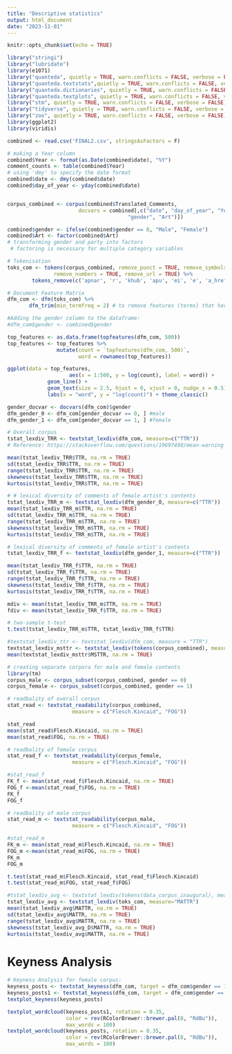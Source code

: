 ```yaml
---
title: "Descriptive statistics"
output: html_document
date: "2023-11-01"
---
```


```r
knitr::opts_chunk$set(echo = TRUE)
```

```r
library("stringi")
library("lubridate")
library(e1071)
library("quanteda", quietly = TRUE, warn.conflicts = FALSE, verbose = FALSE)
library("quanteda.textstats",quietly = TRUE, warn.conflicts = FALSE, verbose = FALSE)
library("quanteda.dictionaries", quietly = TRUE, warn.conflicts = FALSE, verbose = FALSE)
library("quanteda.textplots", quietly = TRUE, warn.conflicts = FALSE, verbose = FALSE)
library("stm", quietly = TRUE, warn.conflicts = FALSE, verbose = FALSE)
library("tidyverse", quietly = TRUE, warn.conflicts = FALSE, verbose = FALSE)
library("zoo", quietly = TRUE, warn.conflicts = FALSE, verbose = FALSE)
library(ggplot2)
library(viridis)
```


```r
combined <- read.csv('FINAL2.csv', stringsAsFactors = F)

# making a Year column
combined$Year <- format(as.Date(combined$date), "%Y")
comment_counts <- table(combined$Year)
# using 'dmy' to specify the date format
combined$date <- dmy(combined$date)  
combined$day_of_year <- yday(combined$date)


corpus_combined <- corpus(combined$Translated_Comments,
                       docvars = combined[,c("date", "day_of_year", "Year",
                                       "gender", "Art")])

combined$gender <- ifelse(combined$gender == 0, "Male", "Female")
combined$Art <- factor(combined$Art)
# transforming gender and party into factors
 # factoring is necessary for multiple category variables

# Tokenisation 
toks_com <- tokens(corpus_combined, remove_punct = TRUE, remove_symbols = TRUE, 
               remove_numbers = TRUE, remove_url = TRUE) %>%
        tokens_remove(c('apnar', 'r', 'khub', 'apu', 'ei', 'e', 'a_href', 'ahm', 'na', 'ki', 'er', 'i', 'na', 's', 'href', 'amr', 'muza', 'xefer', 'm', 'a', 'deepanita', 'ai', 'm', 'chai', 'ridy', 'amr', 'bihu', 'ridi', 'farjana', 'danc', 'latif', 'curri', 've', 'hoy', 'ur', 'ar', 'pls', 'plz', 'onk', 'liza', 'bt', '#name', 'nusrat', 'umm', 'safa', 'manna', 'appl', 'valo','amar', 'onek' )) %>% tokens_replace(pattern = "[\U0001F600-\U0001F6FF]", replacement = "", valuetype = "regex")

# Document Feature Matrix
dfm_com <- dfm(toks_com) %>% 
       dfm_trim(min_termfreq = 2) # to remove features (terms) that have a term frequency (i.e., the number of times a term appears in the corpus) less than or equal to 20. This step is often used to reduce the dimensionality of the DFM and focus on the most relevant or frequently occurring terms in your text data.

#Adding the gender column to the dataframe:
#dfm_com$gender <- combined$gender
```



```r
top_features <- as.data.frame(topfeatures(dfm_com, 500)) 
top_features <- top_features %>% 
                mutate(count = `topfeatures(dfm_com, 500)`,
                       word = rownames(top_features))
```

```r
ggplot(data = top_features, 
                    aes(x = 1:500, y = log(count), label = word)) +
             geom_line() + 
             geom_text(size = 2.5, hjust = 0, vjust = 0, nudge_x = 0.5) +
             labs(x = "word", y = "log(count)") + theme_classic()
```

```r
gender_docvar <- docvars(dfm_com)$gender
dfm_gender_0 <- dfm_com[gender_docvar == 0, ] #male
dfm_gender_1 <- dfm_com[gender_docvar == 1, ] #female
```


```r
# Overall corpus
tstat_lexdiv_TRR <- textstat_lexdiv(dfm_com, measure=c("TTR"))
# Reference: https://stackoverflow.com/questions/19697498/mean-warning-argument-is-not-numeric-or-logical-returning-na

mean(tstat_lexdiv_TRR$TTR, na.rm = TRUE)
sd(tstat_lexdiv_TRR$TTR, na.rm = TRUE)
range(tstat_lexdiv_TRR$TTR, na.rm = TRUE)
skewness(tstat_lexdiv_TRR$TTR, na.rm = TRUE)
kurtosis(tstat_lexdiv_TRR$TTR, na.rm = TRUE)
```

```r
# # lexical diversity of comments of female artist's contents
tstat_lexdiv_TRR_m <- textstat_lexdiv(dfm_gender_0, measure=c("TTR"))
mean(tstat_lexdiv_TRR_m$TTR, na.rm = TRUE)
sd(tstat_lexdiv_TRR_m$TTR, na.rm = TRUE)
range(tstat_lexdiv_TRR_m$TTR, na.rm = TRUE)
skewness(tstat_lexdiv_TRR_m$TTR, na.rm = TRUE)
kurtosis(tstat_lexdiv_TRR_m$TTR, na.rm = TRUE)
```

```r
# lexical diversity of comments of female artist's contents
tstat_lexdiv_TRR_f <- textstat_lexdiv(dfm_gender_1, measure=c("TTR"))

mean(tstat_lexdiv_TRR_f$TTR, na.rm = TRUE)
sd(tstat_lexdiv_TRR_f$TTR, na.rm = TRUE)
range(tstat_lexdiv_TRR_f$TTR, na.rm = TRUE)
skewness(tstat_lexdiv_TRR_f$TTR, na.rm = TRUE)
kurtosis(tstat_lexdiv_TRR_f$TTR, na.rm = TRUE)
```


```r
mdiv <- mean(tstat_lexdiv_TRR_m$TTR, na.rm = TRUE)
fdiv <- mean(tstat_lexdiv_TRR_f$TTR, na.rm = TRUE)
```


```r
# two-sample t-test
t.test(tstat_lexdiv_TRR_m$TTR, tstat_lexdiv_TRR_f$TTR)
```


```r
#textstat_lexdiv_ttr <- textstat_lexdiv(dfm_com, measure = "TTR")
textstat_lexdiv_msttr <- textstat_lexdiv(tokens(corpus_combined), measure = "MSTTR")
mean(textstat_lexdiv_msttr$MSTTR, na.rm = TRUE)
```

```r
# creating separate corpora for male and female contents
library(tm)  
corpus_male <- corpus_subset(corpus_combined, gender == 0)
corpus_female <- corpus_subset(corpus_combined, gender == 1)
```

```r
# readbality of overall corpus
stat_read <- textstat_readability(corpus_combined,
                     measure = c("Flesch.Kincaid", "FOG"))

stat_read
mean(stat_read$Flesch.Kincaid, na.rm = TRUE)
mean(stat_read$FOG, na.rm = TRUE)
```

```r
# readbality of female corpus
stat_read_f <- textstat_readability(corpus_female,
                     measure = c("Flesch.Kincaid", "FOG"))

#stat_read_f
FK_f <- mean(stat_read_f$Flesch.Kincaid, na.rm = TRUE)
FOG_f <-mean(stat_read_f$FOG, na.rm = TRUE)
FK_f
FOG_f
```



```r
# readbality of male corpus
stat_read_m <- textstat_readability(corpus_male,
                     measure = c("Flesch.Kincaid", "FOG"))

#stat_read_m
FK_m <- mean(stat_read_m$Flesch.Kincaid, na.rm = TRUE)
FOG_m <-mean(stat_read_m$FOG, na.rm = TRUE)
FK_m
FOG_m
```


```r
t.test(stat_read_m$Flesch.Kincaid, stat_read_f$Flesch.Kincaid)
t.test(stat_read_m$FOG, stat_read_f$FOG)
```

```r
#tstat_lexdiv_avg <- textstat_lexdiv(tokens(data_corpus_inaugural), measure="MATTR")
tstat_lexdiv_avg <- textstat_lexdiv(toks_com, measure="MATTR")
mean(tstat_lexdiv_avg$MATTR, na.rm = TRUE)
sd(tstat_lexdiv_avg$MATTR, na.rm = TRUE)
range(tstat_lexdiv_avg$MATTR, na.rm = TRUE)
skewness(tstat_lexdiv_avg_D$MATTR, na.rm = TRUE)
kurtosis(tstat_lexdiv_avg$MATTR, na.rm = TRUE)
```

# Keyness Analysis

```r
# Keyness Analysis for female corpus:
keyness_posts <- textstat_keyness(dfm_com, target = dfm_com$gender == 1)
keyness_posts1 <- textstat_keyness(dfm_com, target = dfm_com$gender == 0)
textplot_keyness(keyness_posts)
```


```r
textplot_wordcloud(keyness_posts1, rotation = 0.35, 
                   color = rev(RColorBrewer::brewer.pal(8, "RdBu")),
                   max_words = 100)
textplot_wordcloud(keyness_posts, rotation = 0.35, 
                   color = rev(RColorBrewer::brewer.pal(8, "RdBu")),
                   max_words = 100)
```



